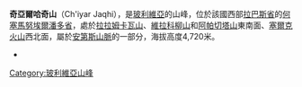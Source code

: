 {{Coord|17|19|36|S|69|23|0|W|display=title}}

'''奇亞爾哈奇山'''（Ch'iyar Jaqhi），是[[玻利維亞|玻利維亞]]的山峰，位於該國西部[[拉巴斯省|拉巴斯省]]的[[何塞馬努埃爾潘多省|何塞馬努埃爾潘多省]]，處於[[拉拉姆卡瓦山_(潘多)|拉拉姆卡瓦山]]、[[維拉科柳山_(拉巴斯)|維拉科柳山]]和[[阿帕切塔山_(潘多)|阿帕切塔山]]東南面、[[塞爾克火山|塞爾克火山]]西北面，屬於[[安第斯山脈|安第斯山脈]]的一部分，海拔高度4,720米。

*{{cite web|url=http://www.ine.gob.bo/publicaciones/visorPdf.aspx?Codigo=021902&tipo=1|title=Catacora|author=<!--Staff writer(s); no by-line.-->|date=|website=|publisher=INE, Bolivia|accessdate=November 7, 2014|deadurl=yes|archiveurl=https://web.archive.org/web/20141106180405/http://www.ine.gob.bo/publicaciones/visorPdf.aspx?Codigo=021902&tipo=1|archivedate=2014年11月6日}}

{{Bolivia-geo-stub}}
[[Category:玻利維亞山峰|Category:玻利維亞山峰]]